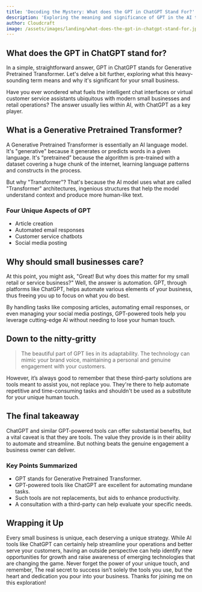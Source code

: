 ```yaml
---
title: 'Decoding the Mystery: What does the GPT in ChatGPT Stand For?'
description: 'Exploring the meaning and significance of GPT in the AI technology, ChatGPT, commonly used by small businesses.'
author: Cloudcraft
image: /assets/images/landing/what-does-the-gpt-in-chatgpt-stand-for.jpg
---
```


## What does the GPT in ChatGPT stand for?

In a simple, straightforward answer, GPT in ChatGPT stands for Generative Pretrained Transformer. Let's delve a bit further, exploring what this heavy-sounding term means and why it's significant for your small business.

Have you ever wondered what fuels the intelligent chat interfaces or virtual customer service assistants ubiquitous with modern small businesses and retail operations? The answer usually lies within AI, with ChatGPT as a key player.

<ServicesBlurb />

## What is a Generative Pretrained Transformer?

A Generative Pretrained Transformer is essentially an AI language model. It's "generative" because it generates or predicts words in a given language. It's “pretrained” because the algorithm is pre-trained with a dataset covering a huge chunk of the internet, learning language patterns and constructs in the process.

But why "Transformer"? That's because the AI model uses what are called "Transformer" architectures, ingenious structures that help the model understand context and produce more human-like text. 

### Four Unique Aspects of GPT

 * Article creation 
 * Automated email responses
 * Customer service chatbots
 * Social media posting

## Why should small businesses care?

At this point, you might ask, "Great! But why does this matter for my small retail or service business?" Well, the answer is automation. GPT, through platforms like ChatGPT, helps automate various elements of your business, thus freeing you up to focus on what you do best.

By handling tasks like composing articles, automating email responses, or even managing your social media postings, GPT-powered tools help you leverage cutting-edge AI without needing to lose your human touch.

<GetStartedBlurb />

## Down to the nitty-gritty

<blockquote>The beautiful part of GPT lies in its adaptability. The technology can mimic your brand voice, maintaining a personal and genuine engagement with your customers.</blockquote>

However, it’s always good to remember that these third-party solutions are tools meant to assist you, not replace you. They're there to help automate repetitive and time-consuming tasks and shouldn't be used as a substitute for your unique human touch.

## The final takeaway

ChatGPT and similar GPT-powered tools can offer substantial benefits, but a vital caveat is that they are tools. The value they provide is in their ability to automate and streamline. But nothing beats the genuine engagement a business owner can deliver.

### Key Points Summarized

 * GPT stands for Generative Pretrained Transformer.
 * GPT-powered tools like ChatGPT are excellent for automating mundane tasks.
 * Such tools are not replacements, but aids to enhance productivity.
 * A consultation with a third-party can help evaluate your specific needs.

## Wrapping it Up

Every small business is unique, each deserving a unique strategy. While AI tools like ChatGPT can certainly help streamline your operations and better serve your customers, having an outside perspective can help identify new opportunities for growth and raise awareness of emerging technologies that are changing the game. Never forget the power of your unique touch, and remember, The real secret to success isn’t solely the tools you use, but the heart and dedication you pour into your business. Thanks for joining me on this exploration!